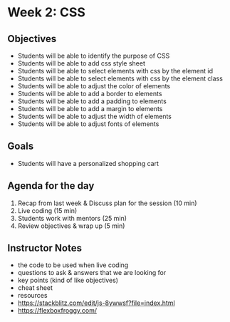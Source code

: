 # Week 2: CSS

## Objectives

- Students will be able to identify the purpose of CSS
- Students will be able to add css style sheet
- Students will be able to select elements with css by the element id
- Students will be able to select elements with css by the element class
- Students will be able to adjust the color of elements
- Students will be able to add a border to elements
- Students will be able to add a padding to elements
- Students will be able to add a margin to elements
- Students will be able to adjust the width of elements
- Students will be able to adjust fonts of elements

## Goals

- Students will have a personalized shopping cart

## Agenda for the day

1. Recap from last week & Discuss plan for the session (10 min)
2. Live coding (15 min)
3. Students work with mentors (25 min)
4. Review objectives & wrap up (5 min)

## Instructor Notes

- the code to be used when live coding
- questions to ask & answers that we are looking for
- key points (kind of like objectives)
- cheat sheet
- resources
- https://stackblitz.com/edit/js-8ywwsf?file=index.html
- https://flexboxfroggy.com/

